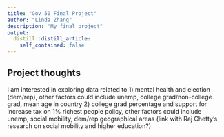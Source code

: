 ```yaml
---
title: "Gov 50 Final Project"
author: "Linda Zhang"
description: "My final project"
output:
  distill::distill_article:
    self_contained: false
---
```




## Project thoughts

I am interested in exploring data related to 
1) mental health and election (dem/rep), other factors could include unemp, college grad/non-college grad, mean age in country
2) college grad percentage and support for increase tax on 1% richest people policy, other factors could include unemp, social mobility, dem/rep geographical areas (link with Raj Chetty's research on social mobility and higher education?)
